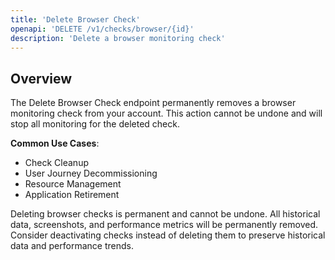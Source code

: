 ```yaml
---
title: 'Delete Browser Check'
openapi: 'DELETE /v1/checks/browser/{id}'
description: 'Delete a browser monitoring check'
---
```


## Overview

The Delete Browser Check endpoint permanently removes a browser monitoring check from your account. This action cannot be undone and will stop all monitoring for the deleted check.

**Common Use Cases**:
- Check Cleanup
- User Journey Decommissioning
- Resource Management
- Application Retirement

<Warning>
Deleting browser checks is permanent and cannot be undone. All historical data, screenshots, and performance metrics will be permanently removed.
</Warning>

<Note>
Consider deactivating checks instead of deleting them to preserve historical data and performance trends.
</Note>